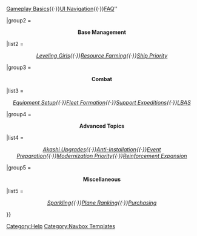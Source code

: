 {{Navbox
| name   = Template:HelpBox
| state = mw-collapsible 
| title = <span style="color:black;">'''Game Mechanics'''</span>
| basestyle  = background-color:#99CCFF;
| titlestyle = 
| liststyle = border:0px none; padding-left:4px; padding:5px; 
| groupstyle =  padding:5px; 
| style      = background-color:#FFFFFF; border:1px solid #1A5B70; width:100%;
|group1 = <center>'''Basics'''</center>
|list1 = <center>''[[Tutorial:_How_to_Register|Registering]]{{·}}[[Tutorial:_How_to_Play|Gameplay Basics]]{{·}}[[:Category:UI|UI Navigation]]{{·}}[[Tutorial:_FAQ|FAQ]]''</center>

|group2 = <center>'''Base Management'''</center>
|list2 = <center>''[[Tutorial: Leveling|Leveling Girls]]{{·}}[[Help:Resource Farming|Resource Farming]]{{·}}[[Help:Ship Priority|Ship Priority]]''</center>

|group3 = <center>'''Combat'''</center>
|list3 = <center>''[[Help:Equipment Setup|Equipment Setup]]{{·}}[[Help:Fleet Formation|Fleet Formation]]{{·}}[[Help:Support Expeditions|Support Expeditions]]{{·}}[[Help:LBAS|LBAS]]''</center>


|group4 = <center>'''Advanced Topics'''</center>
|list4 = <center>''[[Help:Akashi Upgrades|Akashi Upgrades]]{{·}}[[Help:Anti-Installation|Anti-Installation]]{{·}}[[Help:Event Preparation|Event Preparation]]{{·}}[[Help:Modernization|Modernization Priority]]{{·}}[[Help:Reinforcement Expansion|Reinforcement Expansion]]''</center>


|group5 = <center>'''Miscellaneous'''</center>
|list5 = <center>''[[Help:Sparkling|Sparkling]]{{·}}[[Help:Plane Ranking|Plane Ranking]]{{·}}[[Help:Purchasing|Purchasing]]''</center>
}}
<includeonly>[[Category:Help]]</includeonly>
<noinclude>{{documentation}}[[Category:Navbox Templates]]</noinclude>